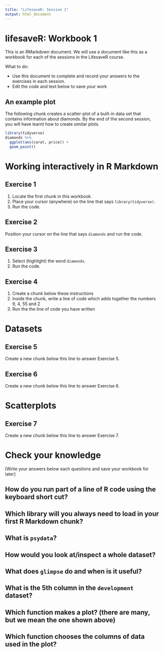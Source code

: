 ```yaml
---
title: "LifesaveR: Session 1"
output: html_document
---
```


# lifesaveR: Workbook 1

This is an RMarkdown document. We will use a document like this as a workbook for 
each of the sessions in the LifesaveR course.

What to do: 

- Use this document to complete and record your answers to the exercises in each session.
- Edit the code and text below to save your work

## An example plot

The following chunk creates a scatter-plot of a built-in data set that contains information about diamonds. By the end of
the second session, you will have learnt how to create similar plots.

```r
library(tidyverse)
diamonds %>%
  ggplot(aes(carat, price)) +
  geom_point()
```

# Working interactively in R Markdown {#interactive}

## Exercise 1

1. Locate the first chunk in this workbook.
1. Place your cursor (anywhere) on the line that says `library(tidyverse)`.
1. Run the code.

## Exercise 2

Position your cursor on the line that says `diamonds` and run the code.

## Exercise 3

1. Select (highlight) the word `diamonds`.
1. Run the code.

## Exercise 4

1. Create a chunk below these instructions
1. Inside the chunk, write a line of code which adds together the numbers 9, 4, 55 and 2
1. Run the the line of code you have written

# Datasets

## Exercise 5

Create a new chunk below this line to answer Exercise 5.

## Exercise 6

Create a new chunk below this line to answer Exercise 6.

# Scatterplots

## Exercise 7

Create a new chunk below this line to answer Exercise 7.

# Check your knowledge

[Write your answers below each questions and save your workbook for later]

## How do you run part of a line of R code using the keyboard short cut?

## Which library will you always need to load in your first R Markdown chunk?

## What is `psydata`?

## How would you look at/inspect a whole dataset?

## What does `glimpse` do and when is it useful?

## What is the 5th column in the `development` dataset?

## Which function makes a plot?  (there are many, but we mean the one shown above)

## Which function chooses the columns of data used in the plot?